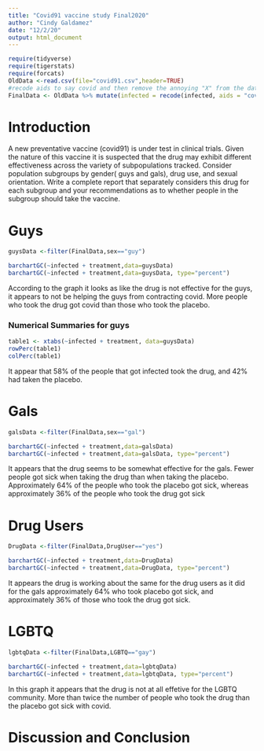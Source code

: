 ```yaml
---
title: "Covid91 vaccine study Final2020"
author: "Cindy Galdamez"
date: "12/2/20"
output: html_document
---
```


```r
require(tidyverse)
require(tigerstats)
require(forcats)
OldData <-read.csv(file="covid91.csv",header=TRUE)
#recode aids to say covid and then remove the annoying "X" from the dataframe
FinalData <- OldData %>% mutate(infected = recode(infected, aids = "covid", none = "OK" )) %>% select(-one_of("X"))
```

# Introduction

<!--In this section you explain what you are trying to show.  Where did the data come from?  What is the research or other question you are trying to answer?.  If you skimp in this section expect to be marked down in your grade. Paint a picture of the project a couple of paragraphs is expected!-->

A new  preventative vaccine (covid91) is under test in clinical trials. Given the nature of this vaccine it is suspected that the drug may exhibit different effectiveness across the variety of subpopulations tracked. Consider population subgroups by gender( guys and gals), drug use, and sexual orientation. Write a complete report that separately considers this drug for each subgroup and your recommendations as to whether people in the subgroup should take the vaccine.

# Guys
```r
guysData <-filter(FinalData,sex=="guy")
```
```r
barchartGC(~infected + treatment,data=guysData)
barchartGC(~infected + treatment,data=guysData, type="percent")

```

According to the graph it looks as like the drug is not effective for the guys, it appears to not be helping the guys from contracting covid. More people who took the drug got covid than those who took the placebo.

### Numerical Summaries for guys

```r
table1 <- xtabs(~infected + treatment, data=guysData)
rowPerc(table1)
colPerc(table1)
```

It appear that 58% of the people that got infected took the drug, and 42% had taken the placebo.

<!--Decide on your methods:  use "variable analysis" or other appropriate descriptors.  Make sure to choose at least one graphical method and at least one numerical method. Discuss what data manipulations may be needed for example subsetting or other binning procedures and what sort of graphical displays and inferential tools will be used!-->

# Gals
```r
galsData <-filter(FinalData,sex=="gal")
```
```r
barchartGC(~infected + treatment,data=galsData)
barchartGC(~infected + treatment,data=galsData, type="percent")

```

It appears that the drug seems to be somewhat effective for the gals. Fewer people got sick when taking the drug than when taking the placebo. Approximately 64% of the people who took the placebo got sick, whereas approximately 36% of the people who took the drug got sick

<!--Divide this section into two sub-sections:  One for your descriptive  results and one for your inferential results.!-->

# Drug Users
```r
DrugData <-filter(FinalData,DrugUser=="yes")
```
```r
barchartGC(~infected + treatment,data=DrugData)
barchartGC(~infected + treatment,data=DrugData, type="percent")

```

It appears the drug is working about the same for the drug users as it did for the gals approximately 64% who took placebo got sick, and approximately 36% of those who took the drug got sick.

# LGBTQ
```r
lgbtqData <-filter(FinalData,LGBTQ=="gay")
```
```r
barchartGC(~infected + treatment,data=lgbtqData)
barchartGC(~infected + treatment,data=lgbtqData, type="percent")

```

In this graph it appears that the drug is not at all effetive for the LGBTQ community. More than twice the number of people who took the drug than the placebo got sick with covid.

# Discussion and Conclusion

<!--Discussion and conclusion here.  If you found a relationship be sure to consider whether the relationship occurs because one of the variavbles causes the other, or whether they perhasps are related for some other reason.  Watch the chapter 6 videos from the GeorgeTown videos collection.!-->
